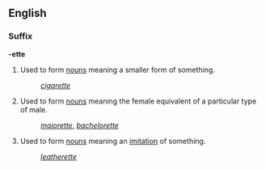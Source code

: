 ==English==
===Suffix===
'''-ette'''

#Used to form [[noun]]s meaning a smaller form of something.
#:''[[cigarette]]''
#Used to form [[noun]]s meaning the female equivalent of a particular type of male.
#:''[[majorette]]'', ''[[bachelorette]]''
#Used to form [[noun]]s meaning an [[imitation]] of something.
#:''[[leatherette]]''